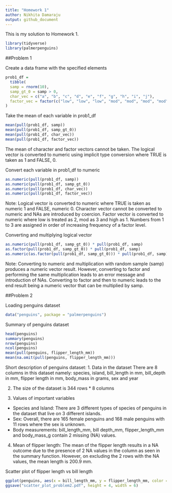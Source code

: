 ```yaml
---
title: "Homework 1"
author: Nikhita Damaraju
output: github_document
---
```


This is my solution to Homework 1.

```r
library(tidyverse)
library(palmerpenguins)
```


##Problem 1

Create a data frame with the specified elements

```r
prob1_df =
  tibble(
  samp = rnorm(10),
  samp_gt_0 = samp > 0,
  char_vec = c("a", "b", "c", "d", "e", "f", "g", "h", "i", "j"),
  factor_vec = factor(c("low", "low", "low", "mod", "mod", "mod", "mod", "high", "high", "high"))
)
```

Take the mean of each variable in prob1_df

```r
mean(pull(prob1_df, samp))
mean(pull(prob1_df, samp_gt_0))
mean(pull(prob1_df, char_vec))
mean(pull(prob1_df, factor_vec))
```
The mean of character and factor vectors cannot be taken. The logical vector is converted to numeric using implicit type conversion where TRUE is taken as 1 and FALSE, 0.


Convert each variable in prob1_df to numeric 

```r
as.numeric(pull(prob1_df, samp))
as.numeric(pull(prob1_df, samp_gt_0))
as.numeric(pull(prob1_df, char_vec))
as.numeric(pull(prob1_df, factor_vec))
```

Note: Logical vector is converted to numeric where TRUE is taken as numeric 1 and FALSE, numeric 0. Character vector cannot be converted to numeric and NAs are introduced by coercion. Factor vector is converted to numeric where low is treated as 2, mod as 3 and high as 1. Numbers from 1 to 3 are assigned in order of increasing frequency of a factor level.
 
Converting and multiplying logical vector 

```r
as.numeric(pull(prob1_df, samp_gt_0)) * pull(prob1_df, samp)
as.factor(pull(prob1_df, samp_gt_0)) * pull(prob1_df, samp)
as.numeric(as.factor(pull(prob1_df, samp_gt_0))) * pull(prob1_df, samp)
```

Note: Converting to numeric and multiplication with random sample (samp) produces a numeric vector result. However, converting to factor and performing the same multiplication leads to an error message and introduction of NAs. Converting to factor and then to numeric leads to the end result being a numeric vector that can be multiplied by samp.


##Problem 2

Loading penguins dataset

```r
data("penguins", package = "palmerpenguins")
```

Summary of penguins dataset

```r
head(penguins)
summary(penguins)
nrow(penguins)
ncol(penguins)
mean(pull(penguins, flipper_length_mm))
mean(na.omit(pull(penguins, flipper_length_mm)))
```

Short description of penguins dataset:
1. Data in the dataset
There are 8 columns in this dataset namely: species, island, bill_length in mm, bill_depth in mm, flipper length in mm, body_mass in grams, sex and year 

2. The size of the dataset is 344 rows * 8 columns

3. Values of important variables
- Species and Island: There are 3 different types of species of penguins in the dataset that live on 3 different islands. 
- Sex: Overall, there are 165 female penguins and 168 male penguins with 11 rows where the sex is unknown.
- Body measurements: bill_length_mm, bill depth_mm, flipper_length_mm and body_mass_g contain 2 missing (NA) values.

4. Mean of flipper length:
The mean of the flipper length results in a NA outcome due to the presence of 2 NA values in the column as seen in the summary function. However, on excluding the 2 rows with the NA values, the mean length is 200.9 mm.


Scatter plot of flipper length vs bill length

```r
ggplot(penguins, aes(x = bill_length_mm, y = flipper_length_mm, color = species)) + geom_point()
ggsave("scatter_plot_problem2.pdf", height = 4, width = 6)
```


